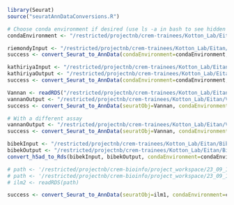 
```r
library(Seurat)
source("seuratAnnDataConversions.R")
```

```r
# Choose conda environment if desired (use ls -a in bash to see hidden directories and files, such as .conda)
condaEnvironment <- "/restricted/projectnb/crem-trainees/Kotton_Lab/Eitan/.conda/envs/KottonLab"
```

```r
riemondyInput <- "/restricted/projectnb/crem-trainees/Kotton_Lab/Eitan/Riemondy/Riemondy.Rds"
success <- convert_Seurat_to_AnnData(condaEnvironment=condaEnvironment, type="Rds", inputFile=riemondyInput)
```

```r
kathiriyaInput <- "/restricted/projectnb/crem-trainees/Kotton_Lab/Eitan/Kathiriya/Kathiriya.h5seurat"
kathiriyaOutput <- "/restricted/projectnb/crem-trainees/Kotton_Lab/Eitan/Kathiriya/Kathiriya.h5ad"
success <- convert_Seurat_to_AnnData(condaEnvironment=condaEnvironment, type="h5seurat", inputFile=kathiriyaInput, assay="spliced")
```

```r
Vannan <- readRDS("/restricted/projectnb/crem-trainees/Kotton_Lab/Eitan/VannanSpatialIPF/Vannan.rds")
vannanOutput <- "/restricted/projectnb/crem-trainees/Kotton_Lab/Eitan/VannanSpatialIPF/VannanRNA.h5ad"
success <- convert_Seurat_to_AnnData(seuratObj=Vannan, condaEnvironment=condaEnvironment, type="rds", outputFile=vannanOutput, assay="RNA")

# With a different assay
vannanOutput <- "/restricted/projectnb/crem-trainees/Kotton_Lab/Eitan/VannanSpatialIPF/VannanNiche.h5ad"
success <- convert_Seurat_to_AnnData(seuratObj=Vannan, condaEnvironment=condaEnvironment, type="rds", outputFile=vannanOutput, assay="niche")
```

```r
bibekInput <- "/restricted/projectnb/crem-trainees/Kotton_Lab/Eitan/BibekPneumonectomy/objects/Bibek.h5ad"
bibekOutput <- "/restricted/projectnb/crem-trainees/Kotton_Lab/Eitan/BibekPneumonectomy/objects/Bibek.rds"
convert_h5ad_to_Rds(bibekInput, bibekOutput, condaEnvironment=condaEnvironment)
```


```r
# path <- '/restricted/projectnb/crem-bioinfo/project_workspace/23_09_11_andrea/calculations/analysis/combined/rds/sc.UO1.Rds'
# path <- '/restricted/projectnb/crem-bioinfo/project_workspace/23_09_11_andrea/calculations/analysis/combined/rds/sc.Rds'
# ilm2 <- readRDS(path)

success <- convert_Seurat_to_AnnData(seuratObj=ilm1, condaEnvironment=condaEnvironment, type="rds", outputFile="/restricted/projectnb/crem-trainees/Kotton_Lab/Eitan/Andrea/objects/iLM.h5ad", assay="RNA")

```





